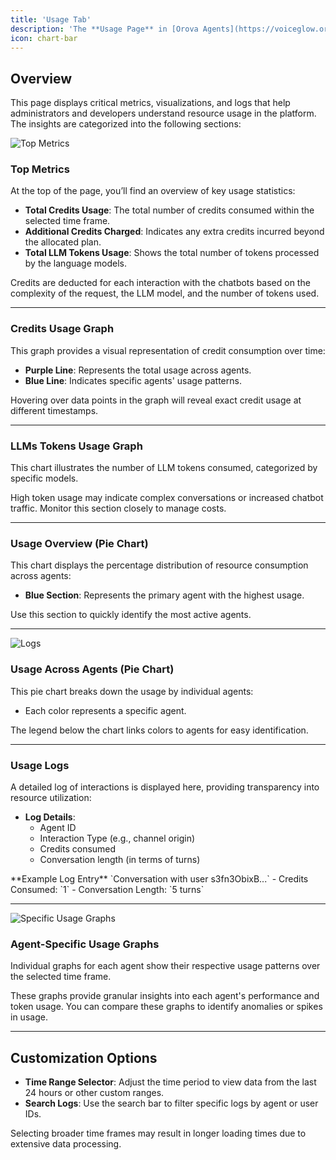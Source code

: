 ```yaml
---
title: 'Usage Tab'
description: 'The **Usage Page** in [Orova Agents](https://voiceglow.org/) provides detailed insights into how resources like credits and tokens are consumed across various agents and users. This page is a powerful tool for monitoring performance and optimizing costs.'
icon: chart-bar
---
```


## Overview

This page displays critical metrics, visualizations, and logs that help administrators and developers understand resource usage in the platform. The insights are categorized into the following sections:

![Top Metrics](/images/usage-tab/1.gif)

### **Top Metrics**
At the top of the page, you’ll find an overview of key usage statistics:
- **Total Credits Usage**: The total number of credits consumed within the selected time frame.
- **Additional Credits Charged**: Indicates any extra credits incurred beyond the allocated plan.
- **Total LLM Tokens Usage**: Shows the total number of tokens processed by the language models.

<Tip>
Credits are deducted for each interaction with the chatbots based on the complexity of the request, the LLM model, and the number of tokens used.
</Tip>

---

### **Credits Usage Graph**
This graph provides a visual representation of credit consumption over time:
- **Purple Line**: Represents the total usage across agents.
- **Blue Line**: Indicates specific agents' usage patterns.

<Note>
Hovering over data points in the graph will reveal exact credit usage at different timestamps.
</Note>

---

### **LLMs Tokens Usage Graph**
This chart illustrates the number of LLM tokens consumed, categorized by specific models.

<Warning>
High token usage may indicate complex conversations or increased chatbot traffic. Monitor this section closely to manage costs.
</Warning>

---

### **Usage Overview (Pie Chart)**
This chart displays the percentage distribution of resource consumption across agents:
- **Blue Section**: Represents the primary agent with the highest usage.

<Tip>
Use this section to quickly identify the most active agents.
</Tip>

---

![Logs](/images/usage-tab/2.gif)

### **Usage Across Agents (Pie Chart)**
This pie chart breaks down the usage by individual agents:
- Each color represents a specific agent.

<Note>
The legend below the chart links colors to agents for easy identification.
</Note>

---

### **Usage Logs**
A detailed log of interactions is displayed here, providing transparency into resource utilization:
- **Log Details**:
  - Agent ID
  - Interaction Type (e.g., channel origin)
  - Credits consumed
  - Conversation length (in terms of turns)

<Card>
**Example Log Entry**  
`Conversation with user s3fn3ObixB...`  
- Credits Consumed: `1`
- Conversation Length: `5 turns`
</Card>

---

![Specific Usage Graphs](/images/usage-tab/3.gif)

### **Agent-Specific Usage Graphs**
Individual graphs for each agent show their respective usage patterns over the selected time frame.

<Note>
These graphs provide granular insights into each agent's performance and token usage.
</Note>

<Tip>
You can compare these graphs to identify anomalies or spikes in usage.
</Tip>

---

## Customization Options
- **Time Range Selector**: Adjust the time period to view data from the last 24 hours or other custom ranges.
- **Search Logs**: Use the search bar to filter specific logs by agent or user IDs.

<Warning>
Selecting broader time frames may result in longer loading times due to extensive data processing.
</Warning>
